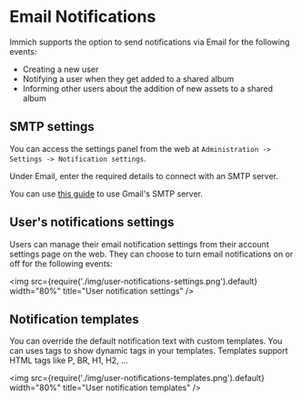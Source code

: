 # Email Notifications

Immich supports the option to send notifications via Email for the following events:

- Creating a new user
- Notifying a user when they get added to a shared album
- Informing other users about the addition of new assets to a shared album

## SMTP settings

You can access the settings panel from the web at `Administration -> Settings -> Notification settings`.

Under Email, enter the required details to connect with an SMTP server.

You can use [this guide](/docs/guides/smtp-gmail) to use Gmail's SMTP server.

## User's notifications settings

Users can manage their email notification settings from their account settings page on the web. They can choose to turn email notifications on or off for the following events:

<img src={require('./img/user-notifications-settings.png').default} width="80%" title="User notification settings" />

## Notification templates

You can override the default notification text with custom templates. You can uses tags to show dynamic tags in your templates.
Templates support HTML tags like P, BR, H1, H2, ...

<img src={require('./img/user-notifications-templates.png').default} width="80%" title="User notification templates" />
